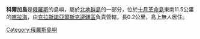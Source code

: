 '''科爾加島'''是[[俄羅斯|俄羅斯]]的島嶼，屬於[[北地群島|北地群島]]的一部分，位於[[十月革命島|十月革命島]]東南11.5公里的[[喀拉海|喀拉海]]，由[[克拉斯諾亞爾斯克邊疆區|克拉斯諾亞爾斯克邊疆區]]負責管轄，長0.2公里，島上無人居住。

{{Russia-geo-stub}}
[[Category:俄羅斯島嶼|Category:俄羅斯島嶼]]